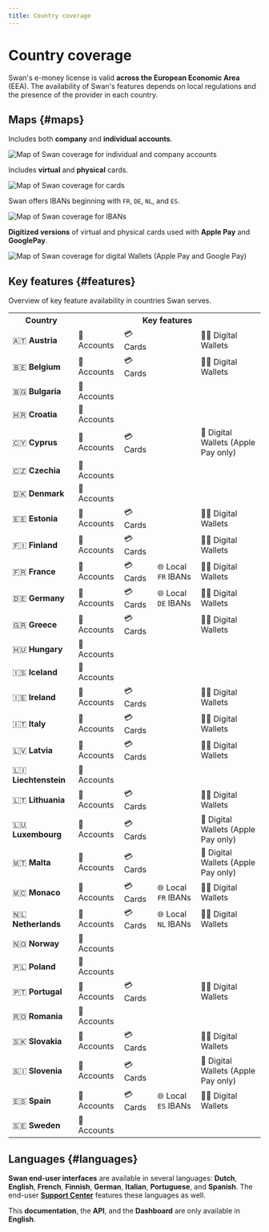 ```yaml
---
title: Country coverage
---
```


# Country coverage

Swan's e-money license is valid **across the European Economic Area** (EEA).
The availability of Swan's features depends on local regulations and the presence of the provider in each country.

## Maps {#maps}

<Tabs>
  <TabItem value="accounts" label="🔐 Accounts" default>
    <div>
        <p>Includes both <b>company</b> and <b>individual accounts</b>.</p>
        <img src={require("../../images/partnership/countries/coverage-accounts.png").default} alt="Map of Swan coverage for individual and company accounts" />
    </div>
  </TabItem>
  <TabItem value="cards" label="💳 Cards">
    <div>
        <p>Includes <b>virtual</b> and <b>physical</b> cards.</p>
        <img src={require("../../images/partnership/countries/coverage-cards.png").default} alt="Map of Swan coverage for cards" />
  </div>
  </TabItem>
  <TabItem value="local-ibans" label="🌐 Local IBANs">
    <div>
        <p>Swan offers IBANs beginning with <code>FR</code>, <code>DE</code>, <code>NL</code>, and <code>ES</code>.</p>
        <img src={require("../../images/partnership/countries/coverage-ibans.png").default} alt="Map of Swan coverage for IBANs" />
  </div>
  </TabItem>
  <TabItem value="wallets" label="🍏🤖 Digital Wallets">
    <div>
        <p><b>Digitized versions</b> of virtual and physical cards used with <b>Apple Pay</b> and <b>GooglePay</b>.</p>
        <img src={require("../../images/partnership/countries/coverage-wallets.png").default} alt="Map of Swan coverage for digital Wallets (Apple Pay and Google Pay)" />
  </div>
  </TabItem>
</Tabs>

## Key features {#features}

Overview of key feature availability in countries Swan serves.

<table>
  <tr>
    <th>Country</th>
    <th colspan="4">Key features</th>
  </tr>
  <tr>
    <td>🇦🇹 <b>Austria</b></td>
    <td>🔐 Accounts</td>
    <td>💳 Cards</td>
    <td></td>
    <td>🍏🤖 Digital Wallets</td>
  </tr>
  <tr>
    <td>🇧🇪 <b>Belgium</b></td>
    <td>🔐 Accounts</td>
    <td>💳 Cards</td>
    <td></td>
    <td>🍏🤖 Digital Wallets</td>
  </tr>
  <tr>
    <td>🇧🇬 <b>Bulgaria</b></td>
    <td>🔐 Accounts</td>
    <td></td>
    <td></td>
    <td></td>
  </tr>
  <tr>
    <td>🇭🇷 <b>Croatia</b></td>
    <td>🔐 Accounts</td>
    <td></td>
    <td></td>
    <td></td>
  </tr>
  <tr>
    <td>🇨🇾 <b>Cyprus</b></td>
    <td>🔐 Accounts</td>
    <td>💳 Cards</td>
    <td></td>
    <td>🍏 Digital Wallets (Apple Pay only)</td>
  </tr>
  <tr>
    <td>🇨🇿 <b>Czechia</b></td>
    <td>🔐 Accounts</td>
    <td></td>
    <td></td>
    <td></td>
  </tr>
  <tr>
    <td>🇩🇰 <b>Denmark</b></td>
    <td>🔐 Accounts</td>
    <td></td>
    <td></td>
    <td></td>
  </tr>
  <tr>
    <td>🇪🇪 <b>Estonia</b></td>
    <td>🔐 Accounts</td>
    <td>💳 Cards</td>
    <td></td>
    <td>🍏🤖 Digital Wallets</td>
  </tr>
  <tr>
    <td>🇫🇮 <b>Finland</b></td>
    <td>🔐 Accounts</td>
    <td>💳 Cards</td>
    <td></td>
    <td>🍏🤖 Digital Wallets</td>
  </tr>
  <tr>
    <td>🇫🇷 <b>France</b></td>
    <td>🔐 Accounts</td>
    <td>💳 Cards</td>
    <td>🌐 Local <code>FR</code> IBANs</td>
    <td>🍏🤖 Digital Wallets</td>
  </tr>
  <tr>
    <td>🇩🇪 <b>Germany</b></td>
    <td>🔐 Accounts</td>
    <td>💳 Cards</td>
    <td>🌐 Local <code>DE</code> IBANs</td>
    <td>🍏🤖 Digital Wallets</td>
  </tr>
  <tr>
    <td>🇬🇷 <b>Greece</b></td>
    <td>🔐 Accounts</td>
    <td>💳 Cards</td>
    <td></td>
    <td>🍏🤖 Digital Wallets</td>
  </tr>
  <tr>
    <td>🇭🇺 <b>Hungary</b></td>
    <td>🔐 Accounts</td>
    <td></td>
    <td></td>
    <td></td>
  </tr>
  <tr>
    <td>🇮🇸 <b>Iceland</b></td>
    <td>🔐 Accounts</td>
    <td></td>
    <td></td>
    <td></td>
  </tr>
  <tr>
    <td>🇮🇪 <b>Ireland</b></td>
    <td>🔐 Accounts</td>
    <td>💳 Cards</td>
    <td></td>
    <td>🍏🤖 Digital Wallets</td>
  </tr>
  <tr>
    <td>🇮🇹 <b>Italy</b></td>
    <td>🔐 Accounts</td>
    <td>💳 Cards</td>
    <td></td>
    <td>🍏🤖 Digital Wallets</td>
  </tr>
  <tr>
    <td>🇱🇻 <b>Latvia</b></td>
    <td>🔐 Accounts</td>
    <td>💳 Cards</td>
    <td></td>
    <td>🍏🤖 Digital Wallets</td>
  </tr>
  <tr>
    <td>🇱🇮 <b>Liechtenstein</b></td>
    <td>🔐 Accounts</td>
    <td></td>
    <td></td>
    <td></td>
  </tr>
  <tr>
    <td>🇱🇹 <b>Lithuania</b></td>
    <td>🔐 Accounts</td>
    <td>💳 Cards</td>
    <td></td>
    <td>🍏🤖 Digital Wallets</td>
  </tr>
  <tr>
    <td>🇱🇺 <b>Luxembourg</b></td>
    <td>🔐 Accounts</td>
    <td>💳 Cards</td>
    <td></td>
    <td>🍏 Digital Wallets (Apple Pay only)</td>
  </tr>
  <tr>
    <td>🇲🇹 <b>Malta</b></td>
    <td>🔐 Accounts</td>
    <td>💳 Cards</td>
    <td></td>
    <td>🍏 Digital Wallets (Apple Pay only)</td>
  </tr>
  <tr>
    <td>🇲🇨 <b>Monaco</b></td>
    <td>🔐 Accounts</td>
    <td>💳 Cards</td>
    <td>🌐 Local <code>FR</code> IBANs</td>
    <td>🍏🤖 Digital Wallets</td>
  </tr>
  <tr>
    <td>🇳🇱 <b>Netherlands</b></td>
    <td>🔐 Accounts</td>
    <td>💳 Cards</td>
    <td>🌐 Local <code>NL</code> IBANs</td>
    <td>🍏🤖 Digital Wallets</td>
  </tr>
  <tr>
    <td>🇳🇴 <b>Norway</b></td>
    <td>🔐 Accounts</td>
    <td></td>
    <td></td>
    <td></td>
  </tr>
  <tr>
    <td>🇵🇱 <b>Poland</b></td>
    <td>🔐 Accounts</td>
    <td></td>
    <td></td>
    <td></td>
  </tr>
  <tr>
    <td>🇵🇹 <b>Portugal</b></td>
    <td>🔐 Accounts</td>
    <td>💳 Cards</td>
    <td></td>
    <td>🍏🤖 Digital Wallets</td>
  </tr>
  <tr>
    <td>🇷🇴 <b>Romania</b></td>
    <td>🔐 Accounts</td>
    <td></td>
    <td></td>
    <td></td>
  </tr>
  <tr>
    <td>🇸🇰 <b>Slovakia</b></td>
    <td>🔐 Accounts</td>
    <td>💳 Cards</td>
    <td></td>
    <td>🍏🤖 Digital Wallets</td>
  </tr>
  <tr>
    <td>🇸🇮 <b>Slovenia</b></td>
    <td>🔐 Accounts</td>
    <td>💳 Cards</td>
    <td></td>
    <td>🍏 Digital Wallets (Apple Pay only)</td>
  </tr>
  <tr>
    <td>🇪🇸 <b>Spain</b></td>
    <td>🔐 Accounts</td>
    <td>💳 Cards</td>
    <td>🌐 Local <code>ES</code> IBANs</td>
    <td>🍏🤖 Digital Wallets</td>
  </tr>
  <tr>
    <td>🇸🇪 <b>Sweden</b></td>
    <td>🔐 Accounts</td>
    <td></td>
    <td></td>
    <td></td>
  </tr>
</table>

## Languages {#languages}

**Swan end-user interfaces** are available in several languages:
**Dutch**, **English**, **French**, **Finnish**, **German**, **Italian**, **Portuguese**, and **Spanish**.
The end-user [**Support Center**](https://support.swan.io/hc/en-150) features these languages as well.

This **documentation**, the **API**, and the **Dashboard** are only available in **English**.